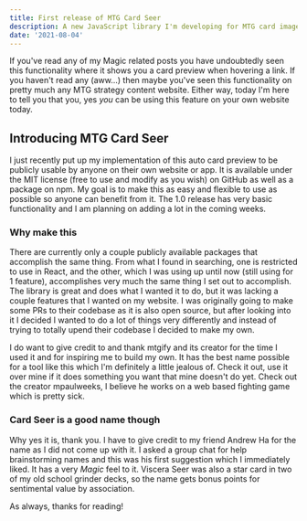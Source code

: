 ```yaml
---
title: First release of MTG Card Seer
description: A new JavaScript library I'm developing for MTG card image previewing on the web.
date: '2021-08-04'
---
```


If you've read any of my Magic related posts you have undoubtedly seen <card-link name="viscera seer">this functionality</card-link> where it shows you a card preview when hovering a link. If you haven't read any (aww...) then maybe you've seen this functionality on pretty much any MTG strategy content website. Either way, today I'm here to tell you that you, yes _you_ can be using this feature on your own website today.

## Introducing MTG Card Seer

I just recently put up my implementation of this auto card preview to be publicly usable by anyone on their own website or app. It is available under the MIT license (free to use and modify as you wish) on <ExternalLink href="https://github.com/im-sticky/mtg-card-seer">GitHub</ExternalLink> as well as a package on <ExternalLink href="https://www.npmjs.com/package/mtg-card-seer">npm</ExternalLink>. My goal is to make this as easy and flexible to use as possible so anyone can benefit from it. The 1.0 release has very basic functionality and I am planning on adding a lot in the coming weeks.

### Why make this

There are currently only a couple publicly available packages that accomplish the same thing. From what I found in searching, one is restricted to use in React, and the other, which I was using up until now (still using for 1 feature), accomplishes very much the same thing I set out to accomplish. The library is great and does what I wanted it to do, but it was lacking a couple features that I wanted on my website. I was originally going to make some PRs to their codebase as it is also open source, but after looking into it I decided I wanted to do a lot of things very differently and instead of trying to totally upend their codebase I decided to make my own.

I do want to give credit to and thank <ExternalLink href="https://mtgify.org/">mtgify</ExternalLink> and its creator for the time I used it and for inspiring me to build my own. It has the best name possible for a tool like this which I'm definitely a little jealous of. Check it out, use it over mine if it does something you want that mine doesn't do yet. Check out the creator <ExternalLink href="https://twitter.com/mpaulweeks">mpaulweeks</ExternalLink>, I believe he works on a web based fighting game which is pretty sick.

### Card Seer is a good name though

Why yes it is, thank you. I have to give credit to my friend <ExternalLink href="https://twitter.com/anewandrew">Andrew Ha</ExternalLink> for the name as I did not come up with it. I asked a group chat for help brainstorming names and this was his first suggestion which I immediately liked. It has a very _Magic_ feel to it. <card-link>Viscera Seer</card-link> was also a star card in two of my old school grinder decks, so the name gets bonus points for sentimental value by association.

As always, thanks for reading!
